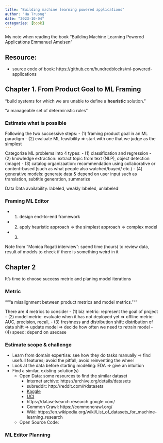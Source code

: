 ```yaml
---
title: "Building machine learning powered applications"
author: "Ha Truong"
date: "2023-10-04"
categories: [book]
---
```



My note when reading the book "Building Machine Learning Powered Applications
Emmanuel Ameisen"

## Resource:
- source code of book: https://github.com/hundredblocks/ml-powered-applications


## Chapter 1. From Product Goal to ML Framing

"build systems for which we are unable to define a **heuristic** solution."

"a manageable set of deterministic rules"

### Estimate what is possible
Following the two successive steps: 
- (1) framing product goal in an ML paradigm
- (2) evaluate ML feasibility => start with one that we judge as the simplest

Categorize ML problems into 4 types: 
- (1) classification and regression
- (2) knowledge extraction: extract topic from text (NLP), object detection (image)
- (3) catalog organizaation: recommendation using collaborative or content-based (such as what people also watched/buyed/ etc.)
- (4) generative models: generate data & depend on user input such as translation, subtitle generation, summarize

Data
Data availability: labeled, weakly labeled, unlabeled

### Framing ML Editor
- (1) design end-to-end framework
- (2) apply heuristic approach => the simplest approach => complex model
- (3) 

Note from "Monica Rogati interview": spend time (hours) to review data, result of models to check if there is something weird in it

## Chapter 2
It's time to choose success metric and planing model iterations

### Metric
  """a misalignment between product metrics and model metrics."""
  
There are 4 metrics to consider
- (1) biz metric: represent the goal of project
- (2) model metric: evaluate when it has not deployed yet => offline metric: AUC, precision, recall, 
- (3) freshness and distribution shift: distribution of data shift => update model => decide how often we need to retrain model
- (4) speed: depend on usecase

### Estimate scope & challenge
- Learn from domain expertise: see how they do tasks manually => find usefull features; avoid the pitfall; avoid reinventing the wheel
- Look at the data before starting modeling: EDA => give an intuition
- Find a similar, existing solution(s)
  - Open Data: some resources to find the similar dataset
    - Internet archive: https://archive.org/details/datasets
    - subreddit: http://reddit.com/r/datasets
    - [Kaggle](https://www.kaggle.com/datasets)
    - [UCI](https://archive.ics.uci.edu/datasets)
    - https://datasetsearch.research.google.com/
    - Common Crawl: https://commoncrawl.org/
    - Wiki: https://en.wikipedia.org/wiki/List_of_datasets_for_machine-learning_research
  - Open Source Code:
    
### ML Editor Planning